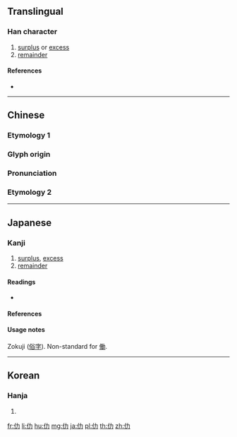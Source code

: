 {{also|働}}
==Translingual==

===Han character===
{{Han char|rn=9|rad=人|as=02|sn=4|four=24227|canj=OKS|ids=⿰亻力}}

# [[surplus]] or [[excess]]
# [[remainder]]

====References====
* {{Han ref|kx=0091.100|dkj=00350|dj=0193.020|hdz=10110.020|uh=4EC2|ud=20162|bh=C952|bd=51538}}

----

==Chinese==
{{zh-forms}}
===Etymology 1===
===Glyph origin===
{{Han etym}}

===Pronunciation===
{{zh-pron
|m=lè
|c=lak6
|mc=y
|oc=y
|ma=
|cat=n
}}

===Etymology 2===
{{zh-see|働|v}}
----

==Japanese==
{{ja-see-also|働}}

===Kanji===
{{ja-kanji|grade=uc|rs=人02}}

# [[surplus]], [[excess]]
# [[remainder]]

====Readings====
* {{ja-readings|on=[[ろく]] (roku)|kanon=[[りょく]] (ryoku)|kun=[[はたらく]] (hataraku), [[つとめる]] (tsutomeru)}}

====References====
{{ja-kref
|jis=503E
|ku=4830
|shift=98BC
|euc=D0BE
|freq=''[[俗字]] (zokuji)''
|nelson=342
|newnelson=101
|halpern=22
|kld=''not listed''
|heisig=''not listed''
|tuttle=2a11.1
}}

====Usage notes====
Zokuji ([[俗字]]). Non-standard for [[働]].

----

==Korean==

===Hanja===
{{ko-hanja|hangeul=[[륵]]|rv=reuk|mr=rŭk}}

# {{defn|lang=ko|sort=人02}}

[[fr:仂]]
[[li:仂]]
[[hu:仂]]
[[mg:仂]]
[[ja:仂]]
[[pl:仂]]
[[th:仂]]
[[zh:仂]]
